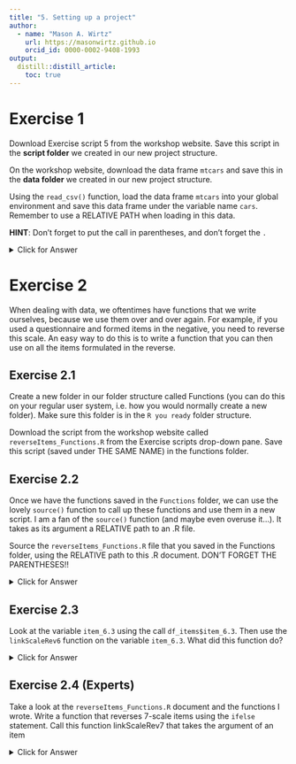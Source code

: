 ```yaml
---
title: "5. Setting up a project"
author:
  - name: "Mason A. Wirtz"
    url: https://masonwirtz.github.io
    orcid_id: 0000-0002-9408-1993
output:
  distill::distill_article:
    toc: true
---
```


# Exercise 1

Download Exercise script 5 from the workshop website. Save this script in the **script folder** we created in our new project structure.

On the workshop website, download the data frame `mtcars` and save this in the **data folder** we created in our new project structure. 

Using the `read_csv()` function, load the data frame `mtcars` into your global environment and save this data frame under the variable name `cars`. Remember to use a RELATIVE PATH when loading in this data.

**HINT**: Don't forget to put the call in parentheses, and don't forget the `.`

<details>
  <summary>Click for Answer</summary>

**SOLUTION**

If we use the `read_csv` function, we are loading in our data as a tibble, which is really neat (thanks to the `tidyverse` package(s)). When we read in data from other folders, i.e. from places that are not in the same folder that our script is saved, we need to define the RELATIVE path, which in this case is `"./Data/mtcars.csv"`. Since this data is saved in the Data folder, but our script is in the Script folder, we need to jump OUT of the Scripts folder (which is what the `.` does), and then jump INTO the Data folder (which is what the `/Data/`) does. Once we have defined this as our RELATIVE path, we can then enter the name of the data frame we want to load (which is `mtcars.csv`). 

```r

cars = read_csv("./Data/mtcars.csv")

```

</details> 

# Exercise 2

When dealing with data, we oftentimes have functions that we write ourselves, because we use them over and over again. For example, if you used a questionnaire and formed items in the negative, you need to reverse this scale. An easy way to do this is to write a function that you can then use on all the items formulated in the reverse. 

## Exercise 2.1

Create a new folder in our folder structure called Functions (you can do this on your regular user system, i.e. how you would normally create a new folder). Make sure this folder is in the `R you ready` folder structure.  

Download the script from the workshop website called `reverseItems_Functions.R` from the Exercise scripts drop-down pane. Save this script (saved under THE SAME NAME) in the functions folder. 

## Exercise 2.2

Once we have the functions saved in the `Functions` folder, we can use the lovely `source()` function to call up these functions and use them in a new script. I am a fan of the `source()` function (and maybe even overuse it...). It takes as its argument a RELATIVE path to an .R file. 

Source the `reverseItems_Functions.R` file that you saved in the Functions folder, using the RELATIVE path to this .R document. DON'T FORGET THE PARENTHESES!!


<details>
  <summary>Click for Answer</summary>

Using the relative path, we can source in the functions (and the data frame I included in this script). The source function runs and loads the script in its entirety, so if you created variables, data frames etc. in this script, those will be loaded along with the functions you wrote. 

```r

source("./Functions/reverseItems_Functions.R")

```

</details> 

## Exercise 2.3

Look at the variable `item_6.3` using the call `df_items$item_6.3`. Then use the `linkScaleRev6` function on the variable `item_6.3`. What did this function do? 

<details>
  <summary>Click for Answer</summary>

You guessed it, this home-made function reversed the scale, turning 1s into 6s, 2s into 5s, and so forth. Isn't that practical?!

</details> 

## Exercise 2.4 (Experts)

Take a look at the `reverseItems_Functions.R` document and the functions I wrote. Write a function that reverses 7-scale items using the `ifelse` statement. Call this function linkScaleRev7 that takes the argument of an item

<details>
  <summary>Click for Answer</summary>

If you understood the functions I wrote, this activity shouldn't be all that challenging :) All you need to do is add an extra `ifelse()` function to the mix, so that the entire scale is reversed. 

```r

# reverse a 6-scale item ----
linkScaleRev7 =
  function(item){
    ifelse(item == 1, 7,
           ifelse(item == 2, 6,
                  ifelse(item == 3, 5,
                         ifelse(item == 4, 4,
                                ifelse(item == 5, 3,
                                       ifelse(item == 6, 2, 
                                              ifelse(item == 7, 1, NA)))))))
  }

```


</details> 
























